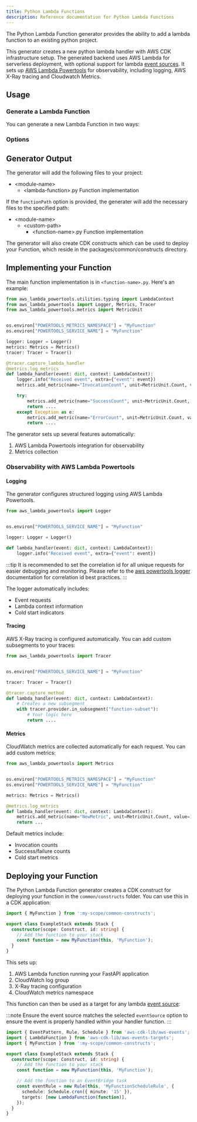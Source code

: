 ```yaml
---
title: Python Lambda Functions
description: Reference documentation for Python Lambda Functions
---
```



The Python Lambda Function generator provides the ability to add a lambda function to an existing python project.

This generator creates a new python lambda handler with AWS CDK infrastructure setup. The generated backend uses AWS Lambda for serverless deployment, with optional support for lambda [event sources](https://docs.powertools.aws.dev/lambda/python/stage/utilities/data_classes/). It sets up [AWS Lambda Powertools](https://docs.powertools.aws.dev/lambda/python/latest/) for observability, including logging, AWS X-Ray tracing and Cloudwatch Metrics.

## Usage

### Generate a Lambda Function

You can generate a new Lambda Function in two ways:

<RunGenerator generator="py#lambda-function" />

### Options

<GeneratorParameters schema={schema} />

## Generator Output

The generator will add the following files to your project:

<FileTree>

- \<module-name>
  - \<lambda-function>.py Function implementation

</FileTree>

If the `functionPath` option is provided, the generater will add the necessary files to the specified path:

<FileTree>

- \<module-name>
  - \<custom-path>
    - \<function-name>.py Function implementation

</FileTree>

The generator will also create CDK constructs which can be used to deploy your Function, which reside in the packages/common/constructs directory.

## Implementing your Function

The main function implementation is in `<function-name>.py`. Here's an example:

```python
from aws_lambda_powertools.utilities.typing import LambdaContext
from aws_lambda_powertools import Logger, Metrics, Tracer
from aws_lambda_powertools.metrics import MetricUnit


os.environ["POWERTOOLS_METRICS_NAMESPACE"] = "MyFunction"
os.environ["POWERTOOLS_SERVICE_NAME"] = "MyFunction"

logger: Logger = Logger()
metrics: Metrics = Metrics()
tracer: Tracer = Tracer()

@tracer.capture_lambda_handler
@metrics.log_metrics
def lambda_handler(event: dict, context: LambdaContext):
    logger.info("Received event", extra={"event": event})
    metrics.add_metric(name="InvocationCount", unit=MetricUnit.Count, value=1)

    try:
        metrics.add_metric(name="SuccessCount", unit=MetricUnit.Count, value=1)
        return ....
    except Exception as e:
        metrics.add_metric(name="ErrorCount", unit=MetricUnit.Count, value=1)
        return ....

```

The generator sets up several features automatically:

1. AWS Lambda Powertools integration for observability
2. Metrics collection

### Observability with AWS Lambda Powertools

#### Logging

The generator configures structured logging using AWS Lambda Powertools.

```python
from aws_lambda_powertools import Logger


os.environ["POWERTOOLS_SERVICE_NAME"] = "MyFunction"

logger: Logger = Logger()

def lambda_handler(event: dict, context: LambdaContext):
    logger.info("Received event", extra={"event": event})
```

:::tip
It is recommended to set the correlation id for all unique requests for easier debugging and monitoring. Please refer to the [aws powertools logger](https://docs.powertools.aws.dev/lambda/python/2.22.0/core/logger/#setting-a-correlation-id) documentation for correlation id best practices.
:::

The logger automatically includes:

- Event requests
- Lambda context information
- Cold start indicators

#### Tracing

AWS X-Ray tracing is configured automatically. You can add custom subsegments to your traces:

```python
from aws_lambda_powertools import Tracer


os.environ["POWERTOOLS_SERVICE_NAME"] = "MyFunction"

tracer: Tracer = Tracer()

@tracer.capture_method
def lambda_handler(event: dict, context: LambdaContext):
    # Creates a new subsegment
    with tracer.provider.in_subsegment("function-subset"):
        # Your logic here
        return ....
```

#### Metrics

CloudWatch metrics are collected automatically for each request. You can add custom metrics:

```python
from aws_lambda_powertools import Metrics


os.environ["POWERTOOLS_METRICS_NAMESPACE"] = "MyFunction"
os.environ["POWERTOOLS_SERVICE_NAME"] = "MyFunction"

metrics: Metrics = Metrics()

@metrics.log_metrics
def lambda_handler(event: dict, context: LambdaContext):
    metrics.add_metric(name="NewMetric", unit=MetricUnit.Count, value=1)
    return ...
```

Default metrics include:

- Invocation counts
- Success/failure counts
- Cold start metrics

## Deploying your Function

The Python Lambda Function generator creates a CDK construct for deploying your function in the `common/constructs` folder. You can use this in a CDK application:

```ts
import { MyFunction } from ':my-scope/common-constructs';

export class ExampleStack extends Stack {
  constructor(scope: Construct, id: string) {
    // Add the function to your stack
    const function = new MyFunction(this, 'MyFunction');
  }
}
```

This sets up:

1. AWS Lambda function running your FastAPI application
2. CloudWatch log group
3. X-Ray tracing configuration
4. CloudWatch metrics namespace

This function can then be used as a target for any lambda [event source](https://docs.powertools.aws.dev/lambda/python/stage/utilities/data_classes/):

:::note
Ensure the event source matches the selected `eventSource` option to ensure the event is properly handled within your handler function.
:::

```ts
import { EventPattern, Rule, Schedule } from 'aws-cdk-lib/aws-events';
import { LambdaFunction } from 'aws-cdk-lib/aws-events-targets';
import { MyFunction } from ':my-scope/common-constructs';

export class ExampleStack extends Stack {
  constructor(scope: Construct, id: string) {
    // Add the function to your stack
    const function = new MyFunction(this, 'MyFunction');

    // Add the function to an EventBridge task
    const eventRule = new Rule(this, 'MyFunctionScheduleRule', {
      schedule: Schedule.cron({ minute: '15' }),
      targets: [new LambdaFunction(function)],
    });
  }
}
```
